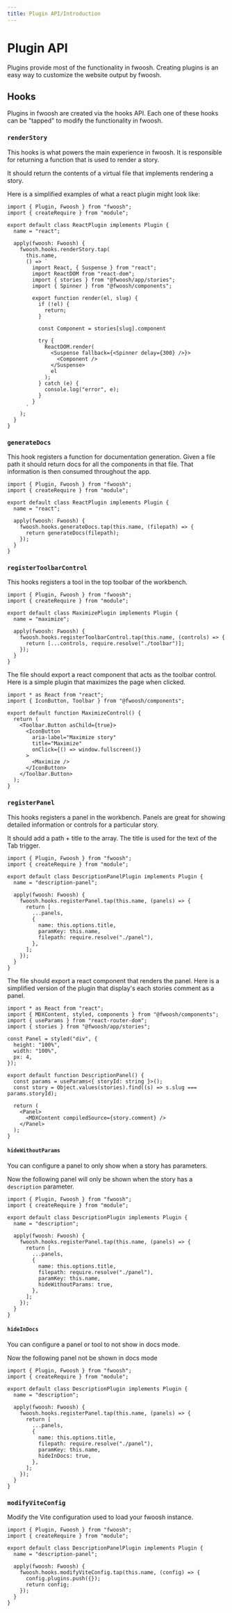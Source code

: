```yaml
---
title: Plugin API/Introduction
---
```


# Plugin API

Plugins provide most of the functionality in fwoosh.
Creating plugins is an easy way to customize the website output by fwoosh.

## Hooks

Plugins in fwoosh are created via the hooks API.
Each one of these hooks can be "tapped" to modify the functionality in fwoosh.

### `renderStory`

This hooks is what powers the main experience in fwoosh.
It is responsible for returning a function that is used to
render a story.

It should return the contents of a virtual file that implements
rendering a story.

Here is a simplified examples of what a react plugin might look like:

```tsx ReactPlugin.ts
import { Plugin, Fwoosh } from "fwoosh";
import { createRequire } from "module";

export default class ReactPlugin implements Plugin {
  name = "react";

  apply(fwoosh: Fwoosh) {
    fwoosh.hooks.renderStory.tap(
      this.name,
      () => `
        import React, { Suspense } from "react";
        import ReactDOM from "react-dom";
        import { stories } from "@fwoosh/app/stories";
        import { Spinner } from "@fwoosh/components";
        
        export function render(el, slug) {
          if (!el) {
            return;
          }

          const Component = stories[slug].component
          
          try {
            ReactDOM.render(
              <Suspense fallback={<Spinner delay={300} />}>
                <Component />
              </Suspense>
              el
            );
          } catch (e) {
            console.log("error", e);
          }
        }   
      `
    );
  }
}
```

### `generateDocs`

This hook registers a function for documentation generation.
Given a file path it should return docs for all the components
in that file. That information is then consumed throughout the app.

```tsx ReactPlugin.ts focus=8:10
import { Plugin, Fwoosh } from "fwoosh";
import { createRequire } from "module";

export default class ReactPlugin implements Plugin {
  name = "react";

  apply(fwoosh: Fwoosh) {
    fwoosh.hooks.generateDocs.tap(this.name, (filepath) => {
      return generateDocs(filepath);
    });
  }
}
```

### `registerToolbarControl`

This hooks registers a tool in the top toolbar of the workbench.

```tsx MaximizePlugin.ts focus=8:10
import { Plugin, Fwoosh } from "fwoosh";
import { createRequire } from "module";

export default class MaximizePlugin implements Plugin {
  name = "maximize";

  apply(fwoosh: Fwoosh) {
    fwoosh.hooks.registerToolbarControl.tap(this.name, (controls) => {
      return [...controls, require.resolve("./toolbar")];
    });
  }
}
```

The file should export a react component that acts as the toolbar control.
Here is a simple plugin that maximizes the page when clicked.

```tsx toolbar.tsx
import * as React from "react";
import { IconButton, Toolbar } from "@fwoosh/components";

export default function MaximizeControl() {
  return (
    <Toolbar.Button asChild={true}>
      <IconButton
        aria-label="Maximize story"
        title="Maximize"
        onClick={() => window.fullscreen()}
      >
        <Maximize />
      </IconButton>
    </Toolbar.Button>
  );
}
```

### `registerPanel`

This hooks registers a panel in the workbench.
Panels are great for showing detailed information or controls for a particular story.

It should add a path + title to the array.
The title is used for the text of the Tab trigger.

```tsx DescriptionPanelPlugin.ts focus=8:17
import { Plugin, Fwoosh } from "fwoosh";
import { createRequire } from "module";

export default class DescriptionPanelPlugin implements Plugin {
  name = "description-panel";

  apply(fwoosh: Fwoosh) {
    fwoosh.hooks.registerPanel.tap(this.name, (panels) => {
      return [
        ...panels,
        {
          name: this.options.title,
          paramKey: this.name,
          filepath: require.resolve("./panel"),
        },
      ];
    });
  }
}
```

The file should export a react component that renders the panel.
Here is a simplified version of the plugin that display's each stories comment as a panel.

```tsx panel.tsx
import * as React from "react";
import { MDXContent, styled, components } from "@fwoosh/components";
import { useParams } from "react-router-dom";
import { stories } from "@fwoosh/app/stories";

const Panel = styled("div", {
  height: "100%",
  width: "100%",
  px: 4,
});

export default function DescriptionPanel() {
  const params = useParams<{ storyId: string }>();
  const story = Object.values(stories).find((s) => s.slug === params.storyId);

  return (
    <Panel>
      <MDXContent compiledSource={story.comment} />
    </Panel>
  );
}
```

#### `hideWithoutParams`

You can configure a panel to only show when a story has parameters.

Now the following panel will only be shown when the story has a `description` parameter.

```tsx DescriptionPlugin.ts focus=15
import { Plugin, Fwoosh } from "fwoosh";
import { createRequire } from "module";

export default class DescriptionPlugin implements Plugin {
  name = "description";

  apply(fwoosh: Fwoosh) {
    fwoosh.hooks.registerPanel.tap(this.name, (panels) => {
      return [
        ...panels,
        {
          name: this.options.title,
          filepath: require.resolve("./panel"),
          paramKey: this.name,
          hideWithoutParams: true,
        },
      ];
    });
  }
}
```

#### `hideInDocs`

You can configure a panel or tool to not show in docs mode.

Now the following panel not be shown in docs mode

```tsx DescriptionPlugin.ts focus=15
import { Plugin, Fwoosh } from "fwoosh";
import { createRequire } from "module";

export default class DescriptionPlugin implements Plugin {
  name = "description";

  apply(fwoosh: Fwoosh) {
    fwoosh.hooks.registerPanel.tap(this.name, (panels) => {
      return [
        ...panels,
        {
          name: this.options.title,
          filepath: require.resolve("./panel"),
          paramKey: this.name,
          hideInDocs: true,
        },
      ];
    });
  }
}
```

### `modifyViteConfig`

Modify the Vite configuration used to load your fwoosh instance.

```tsx DescriptionPlugin.ts focus=8:11
import { Plugin, Fwoosh } from "fwoosh";
import { createRequire } from "module";

export default class DescriptionPanelPlugin implements Plugin {
  name = "description-panel";

  apply(fwoosh: Fwoosh) {
    fwoosh.hooks.modifyViteConfig.tap(this.name, (config) => {
      config.plugins.push({});
      return config;
    });
  }
}
```

